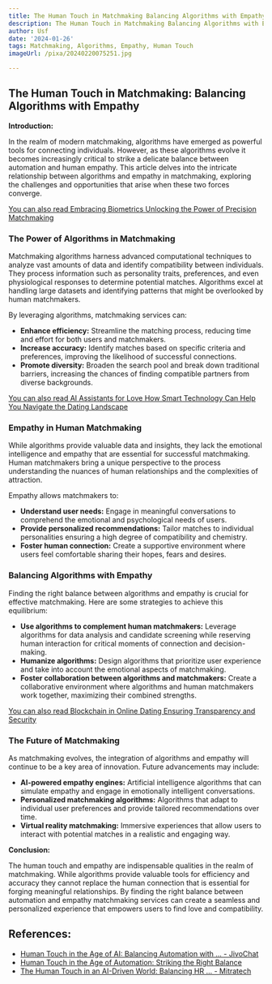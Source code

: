 ```yaml
---
title: The Human Touch in Matchmaking Balancing Algorithms with Empathy
description: The Human Touch in Matchmaking Balancing Algorithms with Empathy
author: Usf
date: '2024-01-26'
tags: Matchmaking, Algorithms, Empathy, Human Touch
imageUrl: /pixa/20240220075251.jpg

---
```

## The Human Touch in Matchmaking: Balancing  Algorithms with  Empathy

**Introduction:**

In the realm of modern matchmaking, algorithms have emerged as powerful tools for connecting individuals. However, as these algorithms evolve it  becomes increasingly critical to strike a delicate balance  between automation and human empathy. This article  delves into the intricate  relationship between algorithms and empathy in matchmaking, exploring the challenges and opportunities  that arise when these two forces converge.

[You can also read Embracing Biometrics Unlocking the Power of Precision Matchmaking](Embracing%20Biometrics%20Unlocking%20the%20Power%20of%20Precision%20Matchmaking)


### The Power of Algorithms in Matchmaking

Matchmaking algorithms harness advanced computational techniques  to analyze vast amounts of data and  identify  compatibility  between individuals. They process information such  as personality traits, preferences, and even physiological responses to determine potential matches. Algorithms excel  at  handling large datasets and identifying patterns that might be overlooked by human matchmakers.

By leveraging algorithms, matchmaking services can:

- **Enhance efficiency:** Streamline the matching  process, reducing time and effort for both users and matchmakers.
- **Increase accuracy:** Identify  matches based on specific criteria  and preferences, improving the  likelihood of successful  connections.
- **Promote diversity:** Broaden  the search pool and break down traditional  barriers, increasing the chances of finding compatible partners from  diverse backgrounds.

[You can also read AI Assistants for  Love How Smart Technology Can Help You Navigate the Dating Landscape](AI%20Assistants%20for%20Love%20How%20Smart%20Technology%20Can%20Help%20You%20Navigate%20the%20Dating%20Landscape)


### Empathy in Human Matchmaking

While algorithms provide valuable data and insights, they lack the emotional intelligence and empathy that are essential for successful matchmaking. Human matchmakers bring  a unique perspective to  the process understanding the nuances of human relationships and the complexities of attraction.

Empathy allows matchmakers  to:

- **Understand  user needs:** Engage in  meaningful conversations  to  comprehend the emotional and psychological needs of users.
- **Provide personalized recommendations:** Tailor matches to  individual personalities ensuring a high degree of compatibility and chemistry.
- **Foster human connection:** Create a supportive environment where users  feel comfortable sharing their  hopes, fears and desires.

### Balancing Algorithms with Empathy

Finding the right balance between  algorithms and empathy is crucial for effective matchmaking. Here are some strategies to achieve this equilibrium:

-  **Use algorithms to complement human matchmakers:** Leverage  algorithms for data analysis and candidate screening while reserving human interaction  for critical moments of connection and decision-making.
- **Humanize algorithms:** Design algorithms that prioritize user  experience and take into account  the emotional aspects of matchmaking.
- **Foster collaboration  between algorithms and  matchmakers:** Create a collaborative environment where algorithms and human matchmakers work together, maximizing their combined strengths.

[You can also read Blockchain in Online Dating Ensuring  Transparency and Security](Blockchain%20in%20Online%20Dating%20Ensuring%20Transparency%20and%20Security)


### The Future of  Matchmaking

As matchmaking evolves, the integration of algorithms and empathy will continue  to be a key area of innovation. Future advancements may include:

-  **AI-powered empathy engines:** Artificial intelligence algorithms  that can simulate empathy and  engage in emotionally intelligent conversations.
- **Personalized matchmaking algorithms:** Algorithms that adapt to individual user preferences and provide  tailored recommendations over time.
- **Virtual reality matchmaking:** Immersive  experiences that allow users to interact with potential matches in a realistic and engaging way.

**Conclusion:**

The human touch and empathy are indispensable qualities in the realm of matchmaking. While algorithms provide valuable tools for efficiency and accuracy they cannot replace the human connection that  is essential for forging meaningful relationships. By finding the right balance between automation and empathy  matchmaking services can create a seamless and personalized experience that empowers users to  find love  and compatibility.

## References:
- [Human Touch in the Age of AI: Balancing Automation with ... - JivoChat](https://www.jivochat.com/blog/communication/human-touch-in-the-age-of-ai.html)
- [Human Touch in the Age of Automation: Striking the Right Balance](https://medium.com/shark-automations/human-touch-in-the-age-of-automation-striking-the-right-balance-b7df1fb16592)
- [The Human Touch in an AI-Driven World: Balancing HR ... - Mitratech](https://mitratech.com/resource-hub/blog/the-human-touch-in-an-ai-driven-world-balancing-hr-and-technology-in-human-resources-management/)

